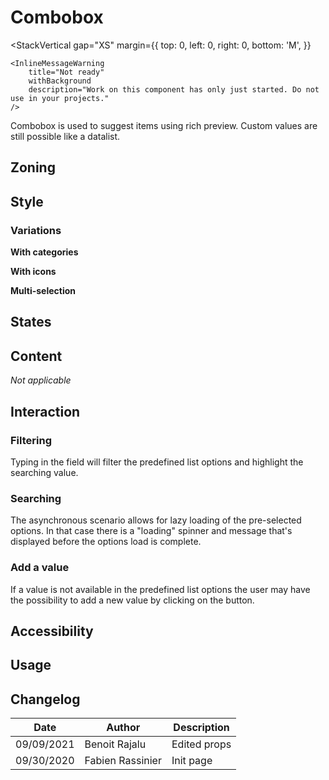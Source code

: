 
<Meta of={Stories} />

# Combobox

<StackVertical
	gap="XS"
	margin={{
		top: 0,
		left: 0,
		right: 0,
		bottom: 'M',
	}}
>
	<InlineMessageWarning
		title="Not ready"
		withBackground
		description="Work on this component has only just started. Do not use in your projects."
	/>
</StackVertical>

Combobox is used to suggest items using rich preview.
Custom values are still possible like a datalist.

## Zoning

<FigmaImage
	src="https://www.figma.com/file/qc8oUSyVJM67gSsbTShftt/%F0%9F%93%90-Zoning?node-id=64%3A0"
	alt="zoning for combobox"
/>

## Style

### Variations

**With categories**

<FigmaImage
	src="https://www.figma.com/file/XLAg5NdlNDKGVp6IgqDzGC/Combo-box?node-id=33%3A422"
	alt="combobox with categories"
/>

**With icons**

<FigmaImage
	src="https://www.figma.com/file/XLAg5NdlNDKGVp6IgqDzGC/Combo-box?node-id=33%3A468"
	alt="combobox with icons"
/>

**Multi-selection**

<FigmaImage
	src="https://www.figma.com/file/XLAg5NdlNDKGVp6IgqDzGC/Combo-box?node-id=33%3A547"
	alt="combobox for multiselection"
/>

<Canvas>
	<Story story={Stories.Default} />
</Canvas>

<ArgTypes of={Stories.Default} />

## States

<FigmaImage
	src="https://www.figma.com/file/XLAg5NdlNDKGVp6IgqDzGC/Combo-box?node-id=33%3A202"
	alt="combobox behaviors"
/>

## Content

_Not applicable_

## Interaction

### Filtering

Typing in the field will filter the predefined list options and highlight the searching value.

<FigmaImage
	src="https://www.figma.com/file/XLAg5NdlNDKGVp6IgqDzGC/Combo-box?node-id=33%3A846"
	alt="combobox filtering values"
/>

### Searching

The asynchronous scenario allows for lazy loading of the pre-selected options. In that case there is a "loading" spinner and message that's displayed before the options load is complete.

<FigmaImage
	src="https://www.figma.com/file/XLAg5NdlNDKGVp6IgqDzGC/Combo-box?node-id=33%3A287"
	alt="combobox searching for a value"
/>

### Add a value

If a value is not available in the predefined list options the user may have the possibility to add a new value by clicking on the button.

<FigmaImage
	src="https://www.figma.com/file/XLAg5NdlNDKGVp6IgqDzGC/Combo-box?node-id=33%3A207"
	alt="combobox add a new value"
/>

## Accessibility

## Usage

## Changelog

| Date       | Author           | Description  |
| ---------- | ---------------- | ------------ |
| 09/09/2021 | Benoit Rajalu    | Edited props |
| 09/30/2020 | Fabien Rassinier | Init page    |
